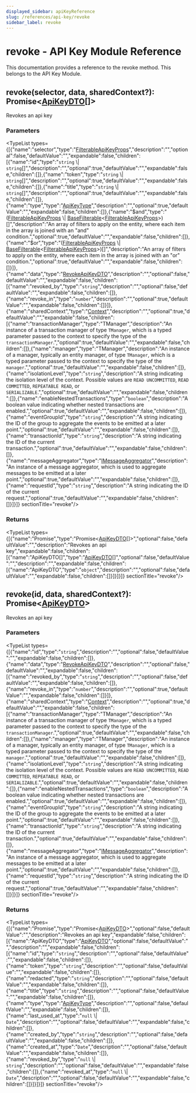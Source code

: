 ```yaml
---
displayed_sidebar: apiKeyReference
slug: /references/api-key/revoke
sidebar_label: revoke
---
```



# revoke - API Key Module Reference

This documentation provides a reference to the revoke method. This belongs to the API Key Module.

## revoke(selector, data, sharedContext?): Promise&#60;[ApiKeyDTO](../../interfaces/api_key.ApiKeyDTO.mdx)[]&#62;

Revokes an api key

### Parameters

<TypeList types={[{"name":"selector","type":"[FilterableApiKeyProps](../../interfaces/api_key.FilterableApiKeyProps.mdx)","description":"","optional":false,"defaultValue":"","expandable":false,"children":[{"name":"id","type":"`string` \\| `string`[]","description":"","optional":true,"defaultValue":"","expandable":false,"children":[]},{"name":"token","type":"`string` \\| `string`[]","description":"","optional":true,"defaultValue":"","expandable":false,"children":[]},{"name":"title","type":"`string` \\| `string`[]","description":"","optional":true,"defaultValue":"","expandable":false,"children":[]},{"name":"type","type":"[ApiKeyType](../../types/api_key.ApiKeyType.mdx)","description":"","optional":true,"defaultValue":"","expandable":false,"children":[]},{"name":"$and","type":"([FilterableApiKeyProps](../../interfaces/api_key.FilterableApiKeyProps.mdx) \\| [BaseFilterable](../../interfaces/api_key.BaseFilterable.mdx)&#60;[FilterableApiKeyProps](../../interfaces/api_key.FilterableApiKeyProps.mdx)&#62;)[]","description":"An array of filters to apply on the entity, where each item in the array is joined with an \"and\" condition.","optional":true,"defaultValue":"","expandable":false,"children":[]},{"name":"$or","type":"([FilterableApiKeyProps](../../interfaces/api_key.FilterableApiKeyProps.mdx) \\| [BaseFilterable](../../interfaces/api_key.BaseFilterable.mdx)&#60;[FilterableApiKeyProps](../../interfaces/api_key.FilterableApiKeyProps.mdx)&#62;)[]","description":"An array of filters to apply on the entity, where each item in the array is joined with an \"or\" condition.","optional":true,"defaultValue":"","expandable":false,"children":[]}]},{"name":"data","type":"[RevokeApiKeyDTO](../../interfaces/api_key.RevokeApiKeyDTO.mdx)","description":"","optional":false,"defaultValue":"","expandable":false,"children":[{"name":"revoked_by","type":"`string`","description":"","optional":false,"defaultValue":"","expandable":false,"children":[]},{"name":"revoke_in","type":"`number`","description":"","optional":true,"defaultValue":"","expandable":false,"children":[]}]},{"name":"sharedContext","type":"[Context](../../interfaces/api_key.Context.mdx)","description":"","optional":true,"defaultValue":"","expandable":false,"children":[{"name":"transactionManager","type":"TManager","description":"An instance of a transaction manager of type `TManager`, which is a typed parameter passed to the context to specify the type of the `transactionManager`.","optional":true,"defaultValue":"","expandable":false,"children":[]},{"name":"manager","type":"TManager","description":"An instance of a manager, typically an entity manager, of type `TManager`, which is a typed parameter passed to the context to specify the type of the `manager`.","optional":true,"defaultValue":"","expandable":false,"children":[]},{"name":"isolationLevel","type":"`string`","description":"A string indicating the isolation level of the context. Possible values are `READ UNCOMMITTED`, `READ COMMITTED`, `REPEATABLE READ`, or `SERIALIZABLE`.","optional":true,"defaultValue":"","expandable":false,"children":[]},{"name":"enableNestedTransactions","type":"`boolean`","description":"A boolean value indicating whether nested transactions are enabled.","optional":true,"defaultValue":"","expandable":false,"children":[]},{"name":"eventGroupId","type":"`string`","description":"A string indicating the ID of the group to aggregate the events to be emitted at a later point.","optional":true,"defaultValue":"","expandable":false,"children":[]},{"name":"transactionId","type":"`string`","description":"A string indicating the ID of the current transaction.","optional":true,"defaultValue":"","expandable":false,"children":[]},{"name":"messageAggregator","type":"[IMessageAggregator](../../interfaces/api_key.IMessageAggregator.mdx)","description":"An instance of a message aggregator, which is used to aggregate messages to be emitted at a later point.","optional":true,"defaultValue":"","expandable":false,"children":[]},{"name":"requestId","type":"`string`","description":"A string indicating the ID of the current request.","optional":true,"defaultValue":"","expandable":false,"children":[]}]}]}  sectionTitle="revoke"/>

### Returns

<TypeList types={[{"name":"Promise","type":"Promise&#60;[ApiKeyDTO](../../interfaces/api_key.ApiKeyDTO.mdx)[]&#62;","optional":false,"defaultValue":"","description":"Revokes an api key","expandable":false,"children":[{"name":"ApiKeyDTO[]","type":"[ApiKeyDTO](../../interfaces/api_key.ApiKeyDTO.mdx)[]","optional":false,"defaultValue":"","description":"","expandable":false,"children":[{"name":"ApiKeyDTO","type":"`object`","description":"","optional":false,"defaultValue":"","expandable":false,"children":[]}]}]}]}  sectionTitle="revoke"/>

## revoke(id, data, sharedContext?): Promise&#60;[ApiKeyDTO](../../interfaces/api_key.ApiKeyDTO.mdx)&#62;

Revokes an api key

### Parameters

<TypeList types={[{"name":"id","type":"`string`","description":"","optional":false,"defaultValue":"","expandable":false,"children":[]},{"name":"data","type":"[RevokeApiKeyDTO](../../interfaces/api_key.RevokeApiKeyDTO.mdx)","description":"","optional":false,"defaultValue":"","expandable":false,"children":[{"name":"revoked_by","type":"`string`","description":"","optional":false,"defaultValue":"","expandable":false,"children":[]},{"name":"revoke_in","type":"`number`","description":"","optional":true,"defaultValue":"","expandable":false,"children":[]}]},{"name":"sharedContext","type":"[Context](../../interfaces/api_key.Context.mdx)","description":"","optional":true,"defaultValue":"","expandable":false,"children":[{"name":"transactionManager","type":"TManager","description":"An instance of a transaction manager of type `TManager`, which is a typed parameter passed to the context to specify the type of the `transactionManager`.","optional":true,"defaultValue":"","expandable":false,"children":[]},{"name":"manager","type":"TManager","description":"An instance of a manager, typically an entity manager, of type `TManager`, which is a typed parameter passed to the context to specify the type of the `manager`.","optional":true,"defaultValue":"","expandable":false,"children":[]},{"name":"isolationLevel","type":"`string`","description":"A string indicating the isolation level of the context. Possible values are `READ UNCOMMITTED`, `READ COMMITTED`, `REPEATABLE READ`, or `SERIALIZABLE`.","optional":true,"defaultValue":"","expandable":false,"children":[]},{"name":"enableNestedTransactions","type":"`boolean`","description":"A boolean value indicating whether nested transactions are enabled.","optional":true,"defaultValue":"","expandable":false,"children":[]},{"name":"eventGroupId","type":"`string`","description":"A string indicating the ID of the group to aggregate the events to be emitted at a later point.","optional":true,"defaultValue":"","expandable":false,"children":[]},{"name":"transactionId","type":"`string`","description":"A string indicating the ID of the current transaction.","optional":true,"defaultValue":"","expandable":false,"children":[]},{"name":"messageAggregator","type":"[IMessageAggregator](../../interfaces/api_key.IMessageAggregator.mdx)","description":"An instance of a message aggregator, which is used to aggregate messages to be emitted at a later point.","optional":true,"defaultValue":"","expandable":false,"children":[]},{"name":"requestId","type":"`string`","description":"A string indicating the ID of the current request.","optional":true,"defaultValue":"","expandable":false,"children":[]}]}]}  sectionTitle="revoke"/>

### Returns

<TypeList types={[{"name":"Promise","type":"Promise&#60;[ApiKeyDTO](../../interfaces/api_key.ApiKeyDTO.mdx)&#62;","optional":false,"defaultValue":"","description":"Revokes an api key","expandable":false,"children":[{"name":"ApiKeyDTO","type":"[ApiKeyDTO](../../interfaces/api_key.ApiKeyDTO.mdx)","optional":false,"defaultValue":"","description":"","expandable":false,"children":[{"name":"id","type":"`string`","description":"","optional":false,"defaultValue":"","expandable":false,"children":[]},{"name":"token","type":"`string`","description":"","optional":false,"defaultValue":"","expandable":false,"children":[]},{"name":"redacted","type":"`string`","description":"","optional":false,"defaultValue":"","expandable":false,"children":[]},{"name":"title","type":"`string`","description":"","optional":false,"defaultValue":"","expandable":false,"children":[]},{"name":"type","type":"[ApiKeyType](../../types/api_key.ApiKeyType.mdx)","description":"","optional":false,"defaultValue":"","expandable":false,"children":[]},{"name":"last_used_at","type":"`null` \\| `Date`","description":"","optional":false,"defaultValue":"","expandable":false,"children":[]},{"name":"created_by","type":"`string`","description":"","optional":false,"defaultValue":"","expandable":false,"children":[]},{"name":"created_at","type":"`Date`","description":"","optional":false,"defaultValue":"","expandable":false,"children":[]},{"name":"revoked_by","type":"`null` \\| `string`","description":"","optional":false,"defaultValue":"","expandable":false,"children":[]},{"name":"revoked_at","type":"`null` \\| `Date`","description":"","optional":false,"defaultValue":"","expandable":false,"children":[]}]}]}]}  sectionTitle="revoke"/>
